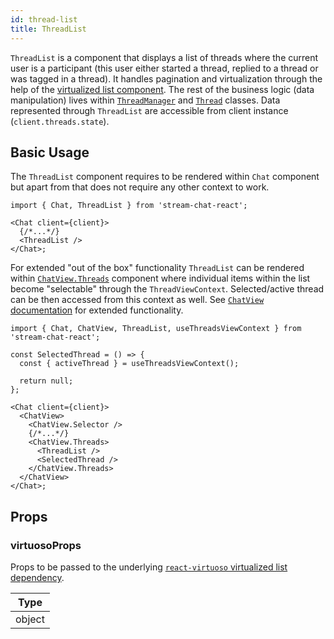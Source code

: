 ```yaml
---
id: thread-list
title: ThreadList
---
```


`ThreadList` is a component that displays a list of threads where the current user is a participant (this user either started a thread, replied to a thread or was tagged in a thread). It handles pagination and virtualization through the help of the [virtualized list component](https://virtuoso.dev). The rest of the business logic (data manipulation) lives within [`ThreadManager`](https://github.com/GetStream/stream-chat-js/blob/master/src/thread.ts) and [`Thread`](https://github.com/GetStream/stream-chat-js/blob/master/src/thread_manager.ts) classes. Data represented through `ThreadList` are accessible from client instance (`client.threads.state`).

## Basic Usage

The `ThreadList` component requires to be rendered within `Chat` component but apart from that does not require any other context to work.

```tsx
import { Chat, ThreadList } from 'stream-chat-react';

<Chat client={client}>
  {/*...*/}
  <ThreadList />
</Chat>;
```

For extended "out of the box" functionality `ThreadList` can be rendered within [`ChatView.Threads`](../utility-components/chat-view.mdx) component where individual items within the list become "selectable" through the `ThreadViewContext`. Selected/active thread can be then accessed from this context as well. See [`ChatView` documentation](../utility-components/chat-view.mdx) for extended functionality.

```tsx
import { Chat, ChatView, ThreadList, useThreadsViewContext } from 'stream-chat-react';

const SelectedThread = () => {
  const { activeThread } = useThreadsViewContext();

  return null;
};

<Chat client={client}>
  <ChatView>
    <ChatView.Selector />
    {/*...*/}
    <ChatView.Threads>
      <ThreadList />
      <SelectedThread />
    </ChatView.Threads>
  </ChatView>
</Chat>;
```

## Props

### virtuosoProps

Props to be passed to the underlying [`react-virtuoso` virtualized list dependency](https://virtuoso.dev/virtuoso-api/interfaces/VirtuosoProps).

| Type   |
| ------ |
| object |
